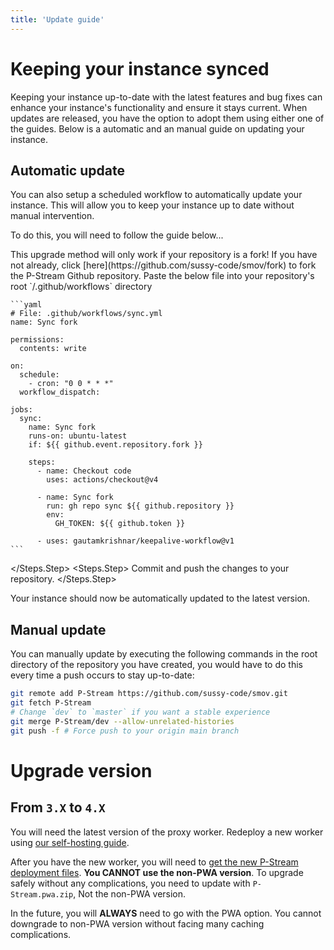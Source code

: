 ```yaml
---
title: 'Update guide'
---
```


# Keeping your instance synced

Keeping your instance up-to-date with the latest features and bug fixes can enhance your instance's functionality and ensure it stays current. When updates are released, you have the option to adopt them using either one of the guides. Below is a automatic and an manual guide on updating your instance.

## Automatic update

You can also setup a scheduled workflow to automatically update your instance. This will allow you to keep your instance up to date without manual intervention.

To do this, you will need to follow the guide below...

<Warning>
  This upgrade method will only work if your repository is a fork!
</Warning>

<Steps>
  <Steps.Step>
    If you have not already, click [here](https://github.com/sussy-code/smov/fork) to fork the P-Stream Github repository.
  </Steps.Step>
  <Steps.Step>
    Paste the below file into your repository's root `/.github/workflows` directory

    ```yaml
    # File: .github/workflows/sync.yml
    name: Sync fork

    permissions:
      contents: write

    on:
      schedule:
        - cron: "0 0 * * *"
      workflow_dispatch:

    jobs:
      sync:
        name: Sync fork
        runs-on: ubuntu-latest
        if: ${{ github.event.repository.fork }}

        steps:
          - name: Checkout code
            uses: actions/checkout@v4

          - name: Sync fork
            run: gh repo sync ${{ github.repository }}
            env:
              GH_TOKEN: ${{ github.token }}

          - uses: gautamkrishnar/keepalive-workflow@v1
    ```

  </Steps.Step>
  <Steps.Step>
    Commit and push the changes to your repository.
  </Steps.Step>
</Steps>

Your instance should now be automatically updated to the latest version.

## Manual update

You can manually update by executing the following commands in the root directory of the repository you have created, you would have to do this every time a push occurs to stay up-to-date:

```bash
git remote add P-Stream https://github.com/sussy-code/smov.git
git fetch P-Stream
# Change `dev` to `master` if you want a stable experience
git merge P-Stream/dev --allow-unrelated-histories
git push -f # Force push to your origin main branch
```

# Upgrade version

## From `3.X` to `4.X`

You will need the latest version of the proxy worker. Redeploy a new worker using [our self-hosting guide](../proxy/deploy.md).

After you have the new worker, you will need to [get the new P-Stream deployment files](https://github.com/sussy-code/smov/releases/latest). **You CANNOT use the non-PWA version**. To upgrade safely without any complications, you need to update with `P-Stream.pwa.zip`, Not the non-PWA version.

In the future, you will **ALWAYS** need to go with the PWA option. You cannot downgrade to non-PWA version without facing many caching complications.
